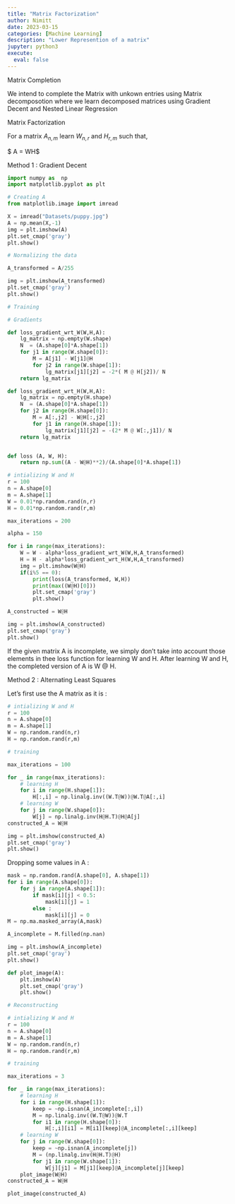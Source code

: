 ```yaml
---
title: "Matrix Factorization"
author: Nimitt
date: 2023-03-15
categories: [Machine Learning]
description: "Lower Represention of a matrix"
jupyter: python3
execute:
  eval: false  
---
```

Matrix Completion

We intend to complete the Matrix with unkown entries using Matrix decomposotion where we learn decomposed matrices using Gradient Decent and Nested Linear Regression

Matrix Factorization

For a matrix $A_{n,m}$ learn $W_{n,r}$ and $H_{r,m}$ such that,

$ A = WH$

Method 1 : Gradient Decent

```python
import numpy as  np
import matplotlib.pyplot as plt
```

```python
# Creating A
from matplotlib.image import imread

X = imread("Datasets/puppy.jpg")
A = np.mean(X,-1)
img = plt.imshow(A)
plt.set_cmap('gray')
plt.show()
```

```python
# Normalizing the data

A_transformed = A/255
```

```python
img = plt.imshow(A_transformed)
plt.set_cmap('gray')
plt.show()
```

```python
# Training

# Gradients

def loss_gradient_wrt_W(W,H,A):
    lg_matrix = np.empty(W.shape)
    N  = (A.shape[0]*A.shape[1])
    for j1 in range(W.shape[0]):
        M = A[j1] - W[j1]@H
        for j2 in range(W.shape[1]): 
            lg_matrix[j1][j2] = -2*( M @ H[j2])/ N
    return lg_matrix

def loss_gradient_wrt_H(W,H,A):
    lg_matrix = np.empty(H.shape)
    N  = (A.shape[0]*A.shape[1])
    for j2 in range(H.shape[0]):
        M = A[:,j2] - W@H[:,j2]
        for j1 in range(H.shape[1]):
            lg_matrix[j1][j2] = -(2* M @ W[:,j1])/ N
    return lg_matrix


def loss (A, W, H):
    return np.sum((A - W@H)**2)/(A.shape[0]*A.shape[1])

# intializing W and H
r = 100
n = A.shape[0]
m = A.shape[1]
W = 0.01*np.random.rand(n,r)
H = 0.01*np.random.rand(r,m)

max_iterations = 200

alpha = 150

for i in range(max_iterations):
    W = W - alpha*loss_gradient_wrt_W(W,H,A_transformed)
    H = H - alpha*loss_gradient_wrt_H(W,H,A_transformed)
    img = plt.imshow(W@H)
    if(i%5 == 0):
        print(loss(A_transformed, W,H))
        print(max((W@H)[0]))
        plt.set_cmap('gray')
        plt.show()
```

```python
A_constructed = W@H
```

```python
img = plt.imshow(A_constructed)
plt.set_cmap('gray')
plt.show()
```

If the given matrix A is incomplete, we simply don't take into account those elements in thee loss function for learning W and H. After learning W and H, the completed version of A is W @ H.

Method 2 : Alternating Least Squares

Let's first use the A matrix as it is :

```python
# intializing W and H
r = 100
n = A.shape[0]
m = A.shape[1]
W = np.random.rand(n,r)
H = np.random.rand(r,m)

# training

max_iterations = 100

for _ in range(max_iterations):
    # learning H
    for i in range(H.shape[1]):
        H[:,i] = np.linalg.inv((W.T@W))@W.T@A[:,i]
    # learning W
    for j in range(W.shape[0]):
        W[j] = np.linalg.inv(H@H.T)@H@A[j]
constructed_A = W@H
```

```python
img = plt.imshow(constructed_A)
plt.set_cmap('gray')
plt.show()
```

Dropping some values in A :

```python
mask = np.random.rand(A.shape[0], A.shape[1])
for i in range(A.shape[0]):
    for j in range(A.shape[1]):
        if mask[i][j] < 0.5:
            mask[i][j] = 1
        else :
            mask[i][j] = 0
M = np.ma.masked_array(A,mask)
```

```python
A_incomplete = M.filled(np.nan)
```

```python
img = plt.imshow(A_incomplete)
plt.set_cmap('gray')
plt.show()
```

```python
def plot_image(A):
    plt.imshow(A)
    plt.set_cmap('gray')
    plt.show()
```

```python
# Reconstructing

# intializing W and H
r = 100
n = A.shape[0]
m = A.shape[1]
W = np.random.rand(n,r)
H = np.random.rand(r,m)

# training

max_iterations = 3

for _ in range(max_iterations):
    # learning H
    for i in range(H.shape[1]):
        keep = ~np.isnan(A_incomplete[:,i])
        M = np.linalg.inv((W.T@W))@W.T
        for i1 in range(H.shape[0]):
            H[:,i][i1] = M[i1][keep]@A_incomplete[:,i][keep]
    # learning W
    for j in range(W.shape[0]):
        keep = ~np.isnan(A_incomplete[j])
        M = (np.linalg.inv(H@H.T)@H)
        for j1 in range(W.shape[1]):
            W[j][j1] = M[j1][keep]@A_incomplete[j][keep]
    plot_image(W@H)
constructed_A = W@H
```

```python
plot_image(constructed_A)
```

